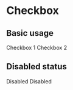 

<Meta title="Components 基础组件/3 - Checkbox 多选框" component={Checkbox} />

# Checkbox

## Basic usage

<Preview>
  <div>
    <Checkbox name="dns-checkbox-demo1" className="dns-checkbox-demo1" checked>
      Checkbox 1
    </Checkbox>
    <Checkbox name="dns-checkbox-demo1" className="dns-checkbox-demo1">
      Checkbox 2
    </Checkbox>
  </div>
  <div>
    <Checkbox
      name="dns-checkbox-demo3"
      className="dns-checkbox-demo2"
      checked
    ></Checkbox>
    <Checkbox
      name="dns-checkbox-demo3"
      className="dns-checkbox-demo2"
    ></Checkbox>
  </div>
</Preview>

## Disabled status

<Preview>
  <div>
    <Checkbox name="dns-checkbox-demo2" className="dns-checkbox-demo3" disabled>
      Disabled
    </Checkbox>
    <Checkbox
      name="dns-checkbox-demo2"
      className="dns-checkbox-demo4"
      disabled
      checked
    >
      Disabled
    </Checkbox>
  </div>
</Preview>

